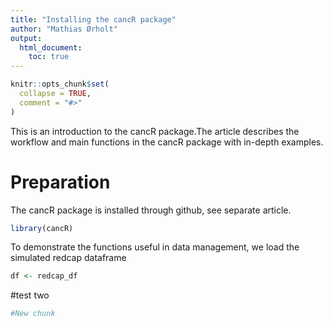 ```yaml
---
title: "Installing the cancR package"
author: "Mathias Ørholt"
output:
  html_document:
    toc: true
---
```


```r
knitr::opts_chunk$set(
  collapse = TRUE,
  comment = "#>"
)
```

This is an introduction to the cancR package.The article describes the workflow and main functions in the cancR package with in-depth examples. 

# Preparation

The cancR package is installed through github, see separate article.

```r
library(cancR)
```

To demonstrate the functions useful in data management, we load the simulated redcap dataframe

```r
df <- redcap_df
```

#test two
```r
#New chunk
```


